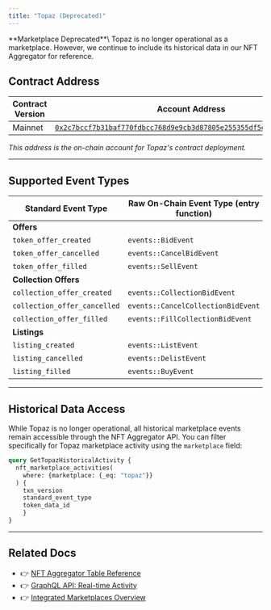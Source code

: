 ```yaml
---
title: "Topaz (Deprecated)"
---
```



<Aside type="caution">
  **Marketplace Deprecated**\
  Topaz is no longer operational as a marketplace. However, we continue to include its historical data in our NFT Aggregator for reference.
</Aside>

## Contract Address

| Contract Version | Account Address                                                                                                                                                                                                       |
| ---------------- | --------------------------------------------------------------------------------------------------------------------------------------------------------------------------------------------------------------------- |
| Mainnet          | [`0x2c7bccf7b31baf770fdbcc768d9e9cb3d87805e255355df5db32ac9a669010a2`](https://explorer.libra2labs.com/account/0x2c7bccf7b31baf770fdbcc768d9e9cb3d87805e255355df5db32ac9a669010a2/modules/code/events?network=mainnet) |

_This address is the on-chain account for Topaz's contract deployment._

***

## Supported Event Types

| Standard Event Type          | Raw On-Chain Event Type (entry function) | Example Txn Version                                                         |
| ---------------------------- | ---------------------------------------- | --------------------------------------------------------------------------- |
| **Offers**                   |                                          |                                                                             |
| `token_offer_created`        | `events::BidEvent`                       | [1645629583](https://explorer.libra2labs.com/txn/1645629583?network=mainnet) |
| `token_offer_cancelled`      | `events::CancelBidEvent`                 | [86119627](https://explorer.libra2labs.com/txn/86119627?network=mainnet)     |
| `token_offer_filled`         | `events::SellEvent`                      | [984827420](https://explorer.libra2labs.com/txn/984827420?network=mainnet)   |
| **Collection Offers**        |                                          |                                                                             |
| `collection_offer_created`   | `events::CollectionBidEvent`             | [85566357](https://explorer.libra2labs.com/txn/85566357?network=mainnet)     |
| `collection_offer_cancelled` | `events::CancelCollectionBidEvent`       | [2787969](https://explorer.libra2labs.com/txn/2787969?network=mainnet)       |
| `collection_offer_filled`    | `events::FillCollectionBidEvent`         | [2367804069](https://explorer.libra2labs.com/txn/2367804069?network=mainnet) |
| **Listings**                 |                                          |                                                                             |
| `listing_created`            | `events::ListEvent`                      | [1964348978](https://explorer.libra2labs.com/txn/1964348978?network=mainnet) |
| `listing_cancelled`          | `events::DelistEvent`                    | [2331658551](https://explorer.libra2labs.com/txn/2331658551?network=mainnet) |
| `listing_filled`             | `events::BuyEvent`                       | [2379182335](https://explorer.libra2labs.com/txn/2379182335?network=mainnet) |

***

## Historical Data Access

While Topaz is no longer operational, all historical marketplace events remain accessible through the NFT Aggregator API. You can filter specifically for Topaz marketplace activity using the `marketplace` field:

```graphql
query GetTopazHistoricalActivity {
  nft_marketplace_activities(
    where: {marketplace: {_eq: "topaz"}}
  ) {
    txn_version
    standard_event_type
    token_data_id
    }
}
```

***

## Related Docs

- 👉 [NFT Aggregator Table Reference](/build/indexer/nft-aggregator/nft-aggregator-table)
- 👉 [GraphQL API: Real-time Activity](/build/indexer/nft-aggregator/graphql-api)
- 👉 [Integrated Marketplaces Overview](/build/indexer/nft-aggregator/marketplaces)
